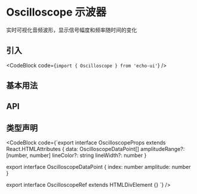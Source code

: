 
# Oscilloscope 示波器

实时可视化音频波形，显示信号幅度和频率随时间的变化

## 引入

<CodeBlock code={`import { Oscilloscope } from 'echo-ui'`} />

## 基本用法

<Defualt />

## API

<OscilloscopeAPITable />

## 类型声明

<CodeBlock code={`export interface OscilloscopeProps extends React.HTMLAttributes<OscilloscopeRef> {
  data: OscilloscopeDataPoint[]
  amplitudeRange?: [number, number]
  lineColor?: string
  lineWidth?: number
}

export interface OscilloscopeDataPoint {
  index: number
  amplitude: number
}

export interface OscilloscopeRef extends HTMLDivElement {}
`} />
